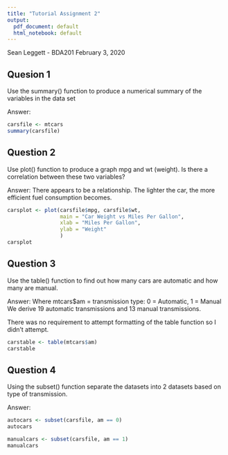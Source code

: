 ```yaml
---
title: "Tutorial Assignment 2"
output:
  pdf_document: default
  html_notebook: default
---
```

Sean Leggett - BDA201 February 3, 2020

## Quesion 1
Use the summary() function to produce a numerical summary of the variables in the data set

Answer:

```r
carsfile <- mtcars
summary(carsfile)
```

## Question 2
Use plot() function to produce a graph mpg and wt (weight). Is there a correlation between these two variables? 

Answer:
There appears to be a relationship. The lighter the car, the more efficient fuel consumption becomes.

```r
carsplot <- plot(carsfile$mpg, carsfile$wt,
                 main = "Car Weight vs Miles Per Gallon",
                 xlab = "Miles Per Gallon",
                 ylab = "Weight"
                 )
carsplot
```

## Question 3
Use the table() function to find out how many cars are automatic and how many are manual.

Answer:
Where mtcars$am = transmission type: 0 = Automatic, 1 = Manual
We derive 19 automatic transmissions and 13 manual transmissions.

There was no requirement to attempt formatting of the table function so I didn't attempt.

```r
carstable <- table(mtcars$am)
carstable
```

## Question 4
Using the subset() function separate the datasets into 2 datasets based on type of transmission.

Answer:

```r
autocars <- subset(carsfile, am == 0)
autocars
```

```r
manualcars <- subset(carsfile, am == 1)
manualcars
```

